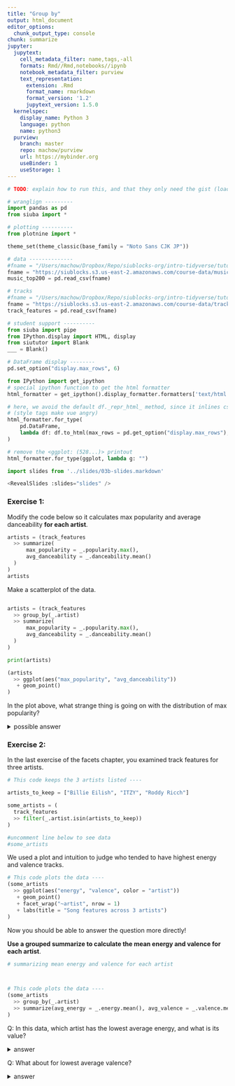 ```yaml
---
title: "Group by"
output: html_document
editor_options: 
  chunk_output_type: console
chunk: summarize
jupyter:
  jupytext:
    cell_metadata_filter: name,tags,-all
    formats: Rmd//Rmd,notebooks//ipynb
    notebook_metadata_filter: purview
    text_representation:
      extension: .Rmd
      format_name: rmarkdown
      format_version: '1.2'
      jupytext_version: 1.5.0
  kernelspec:
    display_name: Python 3
    language: python
    name: python3
  purview:
    branch: master
    repo: machow/purview
    url: https://mybinder.org
    useBinder: 1
    useStorage: 1
---
```


```python
# TODO: explain how to run this, and that they only need the gist (loads tools)

# wranglign ---------
import pandas as pd
from siuba import *

# plotting ----------
from plotnine import *

theme_set(theme_classic(base_family = "Noto Sans CJK JP"))

# data --------------
#fname = "/Users/machow/Dropbox/Repo/siublocks-org/intro-tidyverse/tutorial/data/music200.csv"
fname = "https://siublocks.s3.us-east-2.amazonaws.com/course-data/music200.csv"
music_top200 = pd.read_csv(fname)

# tracks
#fname = "/Users/machow/Dropbox/Repo/siublocks-org/intro-tidyverse/tutorial/data/track_features.csv"
fname = "https://siublocks.s3.us-east-2.amazonaws.com/course-data/track_features.csv"
track_features = pd.read_csv(fname)

# student support ----------
from siuba import pipe
from IPython.display import HTML, display
from siututor import Blank
___ = Blank()

# DataFrame display --------
pd.set_option("display.max_rows", 6)

from IPython import get_ipython
# special ipython function to get the html formatter
html_formatter = get_ipython().display_formatter.formatters['text/html']

# here, we avoid the default df._repr_html_ method, since it inlines css
# (style tags make vue angry)
html_formatter.for_type(
    pd.DataFrame,
    lambda df: df.to_html(max_rows = pd.get_option("display.max_rows"), show_dimensions = True)
)

# remove the <ggplot: (528...)> printout
html_formatter.for_type(ggplot, lambda g: "")

```

```python

import slides from '../slides/03b-slides.markdown'

<RevealSlides :slides="slides" />

```

### Exercise 1:

Modify the code below so it calculates max popularity and average danceability **for each artist**.

```python
artists = (track_features
  >> summarize(
      max_popularity = _.popularity.max(),
      avg_danceability = _.danceability.mean()
  )
)
artists
```

Make a scatterplot of the data.

```python





```

```python
artists = (track_features
  >> group_by(_.artist)
  >> summarize(
      max_popularity = _.popularity.max(),
      avg_danceability = _.danceability.mean()
  )
)

print(artists)

(artists
  >> ggplot(aes("max_popularity", "avg_danceability"))
   + geom_point()
)
```

In the plot above, what strange thing is going on with the distribution of max popularity?

<details>
<summary>possible answer</summary>

There are many artists with a max popularity of 0! 
  
</details>    


### Exercise 2:


In the last exercise of the facets chapter, you examined track features for three artists.

```python
# This code keeps the 3 artists listed ----

artists_to_keep = ["Billie Eilish", "ITZY", "Roddy Ricch"]

some_artists = (
  track_features
  >> filter(_.artist.isin(artists_to_keep))
)

#uncomment line below to see data
#some_artists
```

We used a plot and intuition to judge who tended to have highest energy and valence tracks.

```python
# This code plots the data ----
(some_artists
  >> ggplot(aes("energy", "valence", color = "artist"))
   + geom_point()
   + facet_wrap("~artist", nrow = 1)
   + labs(title = "Song features across 3 artists")
)
```

Now you should be able to answer the question more directly!

**Use a grouped summarize to calculate the mean energy and valence for each artist**.

```python
# summarizing mean energy and valence for each artist




```

```python
# This code plots the data ----
(some_artists
  >> group_by(_.artist)
  >> summarize(avg_energy = _.energy.mean(), avg_valence = _.valence.mean())
)
```

Q: In this data, which artist has the lowest average energy, and what is its value?

<details><summary>answer</summary>Billie Eilish, 0.321004</details>


Q: What about for lowest average valence?

<details><summary>answer</summary>Billie Eilish, 0.266948</details>
